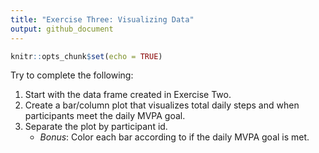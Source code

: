 ```yaml
---
title: "Exercise Three: Visualizing Data"
output: github_document
---
```


```r
knitr::opts_chunk$set(echo = TRUE)
```

Try to complete the following:

1. Start with the data frame created in Exercise Two.
2. Create a bar/column plot that visualizes total daily steps and when participants meet the daily MVPA goal.
3. Separate the plot by participant id. 
    + *Bonus*: Color each bar according to if the daily MVPA goal is met. 